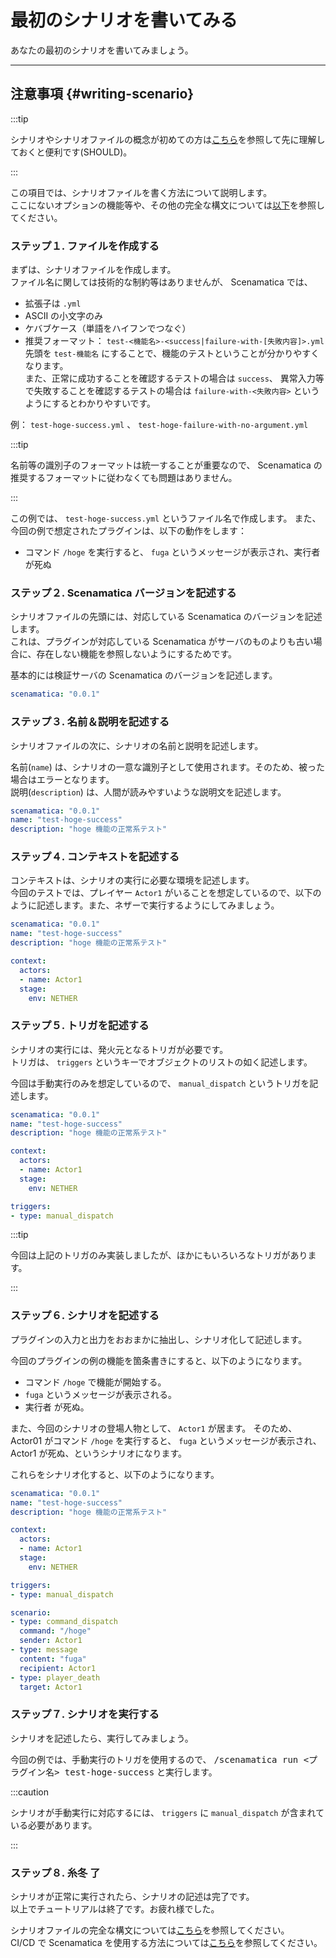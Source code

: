 # 最初のシナリオを書いてみる

あなたの最初のシナリオを書いてみましょう。

---

## 注意事項 {#writing-scenario}

:::tip

シナリオやシナリオファイルの概念が初めての方は[こちら](/docs/use/scenario)を参照して先に理解しておくと便利です(SHOULD)。

:::

この項目では、シナリオファイルを書く方法について説明します。  
ここにないオプションの機能等や、その他の完全な構文については[以下](.)を参照してください。

### ステップ１. ファイルを作成する

まずは、シナリオファイルを作成します。  
ファイル名に関しては技術的な制約等はありませんが、 Scenamatica では、

+ 拡張子は `.yml`
+ ASCII の小文字のみ
+ ケバブケース（単語をハイフンでつなぐ）
+ 推奨フォーマット： `test-<機能名>-<success|failure-with-[失敗内容]>.yml`  
先頭を `test-機能名` にすることで、機能のテストということが分かりやすくなります。  
また、正常に成功することを確認するテストの場合は `success`、
異常入力等で失敗することを確認するテストの場合は `failure-with-<失敗内容>` というようにするとわかりやすいです。

例： `test-hoge-success.yml` 、 `test-hoge-failure-with-no-argument.yml`

:::tip

名前等の識別子のフォーマットは統一することが重要なので、 Scenamatica の推奨するフォーマットに従わなくても問題はありません。

:::

この例では、 `test-hoge-success.yml` というファイル名で作成します。
また、今回の例で想定されたプラグインは、以下の動作をします：

+ コマンド `/hoge` を実行すると、 `fuga` というメッセージが表示され、実行者 が死ぬ

### ステップ２. Scenamatica バージョンを記述する

シナリオファイルの先頭には、対応している Scenamatica のバージョンを記述します。  
これは、プラグインが対応している Scenamatica がサーバのものよりも古い場合に、存在しない機能を参照しないようにするためです。

基本的には検証サーバの Scenamatica のバージョンを記述します。

```yml {1}
scenamatica: "0.0.1"
```

### ステップ３. 名前＆説明を記述する

シナリオファイルの次に、シナリオの名前と説明を記述します。

名前(`name`) は、シナリオの一意な識別子として使用されます。そのため、被った場合はエラーとなります。  
説明(`description`) は、人間が読みやすいような説明文を記述します。

```yaml {2-3}
scenamatica: "0.0.1"
name: "test-hoge-success"
description: "hoge 機能の正常系テスト"
```

### ステップ４. コンテキストを記述する

コンテキストは、シナリオの実行に必要な環境を記述します。  
今回のテストでは、プレイヤー `Actor1` がいることを想定しているので、以下のように記述します。また、ネザーで実行するようにしてみましょう。

```yaml {5-}
scenamatica: "0.0.1"
name: "test-hoge-success"
description: "hoge 機能の正常系テスト"

context:
  actors:
  - name: Actor1
  stage:
    env: NETHER
```

### ステップ５. トリガを記述する

シナリオの実行には、発火元となるトリガが必要です。  
トリガは、 `triggers` というキーでオブジェクトのリストの如く記述します。

今回は手動実行のみを想定しているので、 `manual_dispatch` というトリガを記述します。

```yaml {11-}
scenamatica: "0.0.1"
name: "test-hoge-success"
description: "hoge 機能の正常系テスト"

context:
  actors:
  - name: Actor1
  stage:
    env: NETHER

triggers:
- type: manual_dispatch
```

:::tip

今回は上記のトリガのみ実装しましたが、ほかにもいろいろなトリガがあります。

<!-- TODO: トリガの説明 -->

:::

### ステップ６. シナリオを記述する

プラグインの入力と出力をおおまかに抽出し、シナリオ化して記述します。

今回のプラグインの例の機能を箇条書きにすると、以下のようになります。

+ コマンド `/hoge` で機能が開始する。
+ `fuga` というメッセージが表示される。
+ 実行者 が死ぬ。

また、今回のシナリオの登場人物として、 `Actor1` が居ます。
そのため、 Actor01 がコマンド `/hoge` を実行すると、 `fuga` というメッセージが表示され、Actor1 が死ぬ、というシナリオになります。

これらをシナリオ化すると、以下のようになります。

```yaml {14-}
scenamatica: "0.0.1"
name: "test-hoge-success"
description: "hoge 機能の正常系テスト"

context:
  actors:
  - name: Actor1
  stage:
    env: NETHER

triggers:
- type: manual_dispatch

scenario:
- type: command_dispatch
  command: "/hoge"
  sender: Actor1
- type: message
  content: "fuga"
  recipient: Actor1
- type: player_death
  target: Actor1
```



### ステップ７. シナリオを実行する

シナリオを記述したら、実行してみましょう。

今回の例では、手動実行のトリガを使用するので、 <kbd>/scenamatica run <プラグイン名> test-hoge-success</kbd> と実行します。

:::caution

シナリオが手動実行に対応するには、 `triggers` に `manual_dispatch` が含まれている必要があります。

:::

### ステップ８. 糸冬 了

シナリオが正常に実行されたら、シナリオの記述は完了です。  
以上でチュートリアルは終了です。お疲れ様でした。

シナリオファイルの完全な構文については[こちら](/docs/use/scenario/file-syntax)を参照してください。  
CI/CD で Scenamatica を使用する方法については[こちら](/docs/use/integration/ci-cd)を参照してください。
